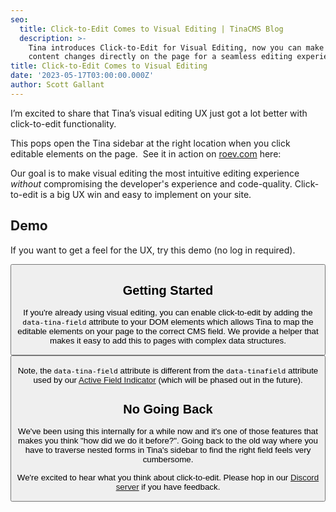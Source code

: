 ```yaml
---
seo:
  title: Click-to-Edit Comes to Visual Editing | TinaCMS Blog
  description: >-
    Tina introduces Click-to-Edit for Visual Editing, now you can make real-time
    content changes directly on the page for a seamless editing experience.
title: Click-to-Edit Comes to Visual Editing
date: '2023-05-17T03:00:00.000Z'
author: Scott Gallant
---
```


I’m excited to share that Tina’s visual editing UX just got a lot better with click-to-edit functionality.

This pops open the Tina sidebar at the right location when you click editable elements on the page.  See it in action on [roev.com](https://www.roev.com/) here:

<WebmEmbed embedSrc="/video/click-to-edit.webm" />

Our goal is to make visual editing the most intuitive editing experience *without* compromising the developer's experience and code-quality. Click-to-edit is a big UX win and easy to implement on your site.

## Demo

If you want to get a feel for the UX, try this demo (no log in required).

<Button link="https://demo.tina.io/admin" label="Try the Demo" />

## Getting Started

If you're already using visual editing, you can enable click-to-edit by adding the `data-tina-field` attribute to your DOM elements which allows Tina to map the editable elements on your page to the correct CMS field. We provide a helper that makes it easy to add this to pages with complex data structures.

<Button link="https://tina.io/docs/contextual-editing/react/#click-to-edit-experimental" label="See the Docs" />

Note, the `data-tina-field` attribute is different from the `data-tinafield` attribute used by our [Active Field Indicator](https://github.com/tinacms/tina.io/blob/2edf55f664e41d40ca99b5fc9ee6e689890e411a/content/docs/editing/active-field-indicator.md) (which will be phased out in the future).

## No Going Back

We've been using this internally for a while now and it's one of those features that makes you think "how did we do it before?". Going back to the old way where you have to traverse nested forms in Tina's sidebar to find the right field feels very cumbersome.

We're excited to hear what you think about click-to-edit. Please hop in our [Discord server](https://discord.com/invite/zumN63Ybpf) if you have feedback.
